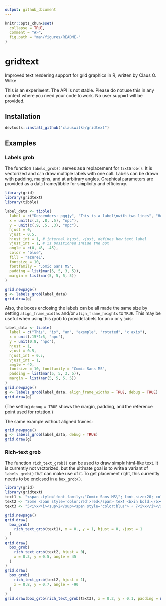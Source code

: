 ```yaml
---
output: github_document
---
```


<!-- README.md is generated from README.Rmd. Please edit that file -->

```r
knitr::opts_chunk$set(
  collapse = TRUE,
  comment = "#>",
  fig.path = "man/figures/README-"
)
```

# gridtext

Improved text rendering support for grid graphics in R, written by Claus O. Wilke

This is an experiment. The API is not stable. Please do not use this in any context where you need your code to work. No user support will be provided.


## Installation

```r
devtools::install_github("clauswilke/gridtext")
```

## Examples

### Labels grob

The function `labels_grob()` serves as a replacement for `textGrob()`. It is vectorized and can draw multiple labels with one call. Labels can be drawn with padding, margins, and at arbitrary angles. Graphical parameters are provided as a data frame/tibble for simplicity and efficiency.

```r
library(grid)
library(gridtext)
library(tibble)

label_data <- tibble(
  label = c("Descenders: pgqjy", "This is a label\nwith two lines", "Hello!"),
  x = unit(c(.3, .8, .5), "npc"),
  y = unit(c(.9, .5, .3), "npc"),
  hjust = 0,
  vjust = 0.5,
  hjust_int = 1, # internal hjust, vjust, defines how text label
  vjust_int = 1, # is positioned inside the box
  angle = c(0, 45, -45),
  color = "blue",
  fill = "azure1",
  fontsize = 10,
  fontfamily = "Comic Sans MS",
  padding = list(mar(5, 5, 3, 5)),
  margin = list(mar(5, 5, 5, 5))
)

grid.newpage()
g <- labels_grob(label_data)
grid.draw(g)
```

Also, the boxes enclosing the labels can be all made the same size by setting `align_frame_widths` and/or `align_frame_heights` to `TRUE`. This may be useful when using this grob to provide labels for an x or y axis:

```r
label_data <- tibble(
  label = c("This", "is", "an", "example", "rotated", "x axis"),
  x = unit(.15*1:6, "npc"),
  y = unit(0.8, "npc"),
  hjust = 1,
  vjust = 0.5,
  hjust_int = 0.5,
  vjust_int = 1,
  angle = 45,
  fontsize = 10, fontfamily = "Comic Sans MS",
  padding = list(mar(5, 5, 3, 5)),
  margin = list(mar(5, 5, 5, 5))
)
grid.newpage()
g <- labels_grob(label_data, align_frame_widths = TRUE, debug = TRUE)
grid.draw(g)
```

(The setting `debug = TRUE` shows the margin, padding, and the reference point used for rotation.)

The same example without aligned frames:
```r
grid.newpage()
g <- labels_grob(label_data, debug = TRUE)
grid.draw(g)
```

### Rich-text grob

The function `rich_text_grob()` can be used to draw simple html-like text. It is currently not vectorized, but the ultimate goal is to write a variant of `labels_grob()` that can make use of it. To get placement right, this currently needs to be enclosed in a `box_grob()`. 

```r
library(grid)
library(gridtext)
text1 <- "<span style='font-family:\"Comic Sans MS\"; font-size:20; color:orange'>Comic Sans! Yay!</span>"
text2 <- "Some <span style='color:red'>red</span> text <b>in bold.</b><br>And <i>more</i> text.<br>And some <span style='font-size:18'>large</span> text."
text3 <- "5<i>x</i><sup>2</sup><span style='color:blue'> + 7<i>x</i></span> - <i>α<sub>i</sub></i>"

grid.newpage()
grid.draw(
  box_grob(
    rich_text_grob(text1), x = 0., y = 1, hjust = 0, vjust = 1
  )
)
grid.draw(
  box_grob(
    rich_text_grob(text2, hjust = 0),
    x = 0.3, y = 0.5, angle = 45
  )
)
grid.draw(
  box_grob(
    rich_text_grob(text2, hjust = 1),
    x = 0.8, y = 0.7, angle = -90
  )
)
grid.draw(box_grob(rich_text_grob(text3), x = 0.2, y = 0.1, padding = mar(5, 5, 5, 5), debug = TRUE))
```
